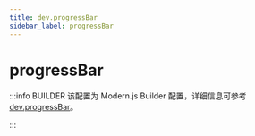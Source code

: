 ```yaml
---
title: dev.progressBar
sidebar_label: progressBar
---
```

# progressBar

:::info BUILDER
该配置为 Modern.js Builder 配置，详细信息可参考 [dev.progressBar](https://modernjs.dev/builder/api/config-dev.html#dev-progressbar)。

:::


<Main />

